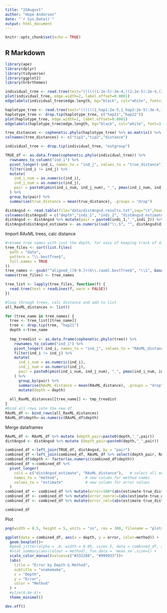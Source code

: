 ```yaml
---
title: "15August"
author: "Hope Anderson"
date: "`r Sys.Date()`"
output: html_document
---
```


```r
knitr::opts_chunk$set(echo = TRUE)
```

## R Markdown

```r
library(ape)
library(dplyr)
library(tidyverse)
library(ggplot2)
library(hrbrthemes)
```


```r
individual_tree <- read.tree(text="((((((1:2e-5):3e-4,((2:2e-5):2e-4,(3:2e-5):2e-4):3e-4):3e-4,((4:2e-5):3e-4,(5:2e-5):3e-4):3e-4):5e-4,((6:2e-5):8e-4,((7:2e-5):4e-4,(8:2e-5):4e-4):5e-4):5e-4):3e-4,((9:2e-5):5e-4,(10:2e-5):6e-4):5e-4):9e-4,(outgroup:2e-5):2e-3);")
plot(individual_tree, edge.width=2, label.offset=0.0001)
edgelabels(individual_tree$edge.length, bg="black", col="white", font=3, cex=0.7)
```

```r
haplotype_tree <- read.tree(text="((((((1_hap1:2e-5,1_hap2:2e-5):3e-4,((2_hap1:2e-5,2_hap2:2e-5):2e-4,(3_hap1:2e-5,3_hap2:2e-5):2e-4):3e-4):3e-4,((4_hap1:2e-5,4_hap2:2e-5):3e-4,(5_hap1:2e-5,5_hap2:2e-5):3e-4):3e-4):5e-4,((6_hap1:2e-5,6_hap2:2e-5):8e-4,((7_hap1:2e-5,7_hap2:2e-5):4e-4,(8_hap1:2e-5,8_hap2:2e-5):4e-4):5e-4):5e-4):3e-4,((9_hap1:2e-5,9_hap2:2e-5):5e-4,(10_hap1:2e-5,10_hap2:2e-5):6e-4):5e-4):9e-4,(hap21:2e-5,hap22:2e-5):2e-3);")
haplotype_tree <- drop.tip(haplotype_tree, c("hap21","hap22"))
plot(haplotype_tree, edge.width=2, label.offset=0.0001)
edgelabels(haplotype_tree$edge.length, bg="black", col="white", font=3, cex=0.7)

tree_distances <- cophenetic.phylo(haplotype_tree) %>% as.matrix() %>% as.table() %>% as.data.frame()
colnames(tree_distances) <- c("tip1","tip2","distance")
```

```r
individual_tree <- drop.tip(individual_tree, "outgroup")

TRUE_df <- as.data.frame(cophenetic.phylo(individual_tree)) %>%
  rownames_to_column("ind_i") %>%
  pivot_longer(-ind_i, names_to = "ind_j", values_to = "true_distance") %>%
  filter(ind_i != ind_j) %>%
  mutate(
    ind_i_num = as.numeric(ind_i),
    ind_j_num = as.numeric(ind_j),
    pair = paste0(pmin(ind_i_num, ind_j_num), "_", pmax(ind_i_num, ind_j_num))
  ) %>%
  group_by(pair) %>%
  summarise(true_distance = mean(true_distance), .groups = "drop")
```

```r
distAngsd <- read.table(file="data/distAngsd_results.txt",sep="\t",header=TRUE)
colnames(distAngsd) = c("depth","indi_1", "indi_2", "distAngsd_estimate")
distAngsd <- distAngsd %>% mutate(pair = paste0(indi_1,"_",indi_2)) %>% select(depth,pair,distAngsd_estimate)
distAngsd$distAngsd_estimate <- as.numeric(sub("\\.$", "", distAngsd$distAngsd_estimate))
```

Import RAxML trees, calc distance
```r
#rename tree names with just the depth, for easy of keeping track of distances later
tree_files <- sort(list.files(
  path = "data",
  pattern = "\\.bestTree$",
  full.names = TRUE
))
tree_names <- gsub("^aligned_([0-9.]+)X\\.raxml.bestTree$", "\\1", basename(tree_files))
names(tree_files) <- tree_names

tree_list <- lapply(tree_files, function(f) {
  read.tree(text = readLines(f, warn = FALSE))
})

#loop through trees, calc distance and add to list
all_RaxML_distances <- list()

for (tree_name in tree_names) {
  tree <- tree_list[[tree_name]]
  tree <- drop.tip(tree, "hap21")
  depth <-tree_name
  
  tmp_treedist <- as.data.frame(cophenetic.phylo(tree)) %>%
    rownames_to_column("ind_i") %>%
    pivot_longer(-ind_i, names_to = "ind_j", values_to = "RAxML_distance") %>%
    filter(ind_i != ind_j) %>%
    mutate(
      ind_i_num = as.numeric(ind_i),
      ind_j_num = as.numeric(ind_j),
      pair = paste0(pmin(ind_i_num, ind_j_num), "_", pmax(ind_i_num, ind_j_num))
    ) %>%
      group_by(pair) %>%
      summarise(RAxML_distance = mean(RAxML_distance), .groups = "drop") %>%
      mutate(depth = depth)
  
  all_RaxML_distances[[tree_name]] <- tmp_treedist
}
#bind all rows into the new df
RAxML_df <- bind_rows(all_RaxML_distances)
RAxML_df$depth<-as.numeric(RAxML_df$depth)
```

Merge dataframes
```r
RAxML_df <- RAxML_df %>% mutate (depth_pair=paste0(depth,"_",pair)) 
distAngsd <- distAngsd %>% mutate (depth_pair=paste0(depth,"_",pair)) 

combined_df <-left_join(TRUE_df, distAngsd, by = "pair")
combined_df <-left_join(combined_df, RAxML_df %>% select(depth_pair, RAxML_distance),by= "depth_pair") %>% select(depth, pair, distAngsd_estimate, true_distance, RAxML_distance)
combined_df$depth <- factor(as.numeric(combined_df$depth))
combined_df <-combined_df %>%
  pivot_longer(
    cols = c("distAngsd_estimate", "RAxML_distance"),   # select all method columns
    names_to = "method",            # new column for method names
    values_to = "estimate"          # new column for error values
  ) 
combined_df <- combined_df %>% mutate(error=100*(abs(estimate-true_distance)/true_distance))
combined_df <- combined_df %>% mutate(error_nonrel=(abs(estimate-true_distance)))
combined_df <- combined_df %>% mutate(error_rel=(abs(estimate-true_distance)/true_distance))

```

```r
combined_df
```


Plot
```r
png(width = 8.5, height = 5, units = "in", res = 300, filename = "plots/distance_error_by_2methods.png")

ggplot(data = combined_df, aes(x = depth, y = error, color=method)) +
  geom_boxplot()+
  #geom_jitter(alpha = .8, width = 0.05, size=.5, data = combined_df, aes(x = depth, y = error_rel, color = method))+
  #stat_summary(aes(colour = method), fun.data = `mean_se`,size=1) +
  scale_color_manual(values=c("#332288", "#999933"))+
  labs(
    title = "Error by Depth & Method",
    subtitle = "snakemake",
    x = "Depth",
    y = "Error",
    color = "Method"
  ) +
  #ylim(0,8e-4)+
  theme_minimal()

dev.off()
```
